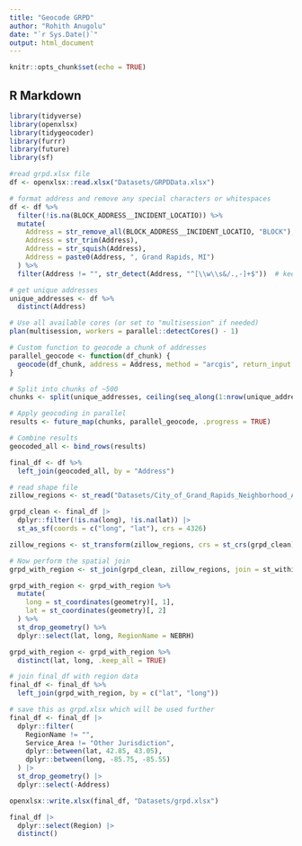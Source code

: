 ```yaml
---
title: "Geocode GRPD"
author: "Rohith Anugolu"
date: "`r Sys.Date()`"
output: html_document
---
```


```r
knitr::opts_chunk$set(echo = TRUE)
```

## R Markdown

```r
library(tidyverse)
library(openxlsx)
library(tidygeocoder)
library(furrr)
library(future)
library(sf)
```


```r
#read grpd.xlsx file
df <- openxlsx::read.xlsx("Datasets/GRPDData.xlsx") 
```


```r
# format address and remove any special characters or whitespaces
df <- df %>%
  filter(!is.na(BLOCK_ADDRESS__INCIDENT_LOCATIO)) %>%
  mutate(
    Address = str_remove_all(BLOCK_ADDRESS__INCIDENT_LOCATIO, "BLOCK"),
    Address = str_trim(Address),
    Address = str_squish(Address),
    Address = paste0(Address, ", Grand Rapids, MI")
  ) %>%
  filter(Address != "", str_detect(Address, "^[\\w\\s&/.,-]+$"))  # keep only valid characters

```

```r
# get unique addresses
unique_addresses <- df %>%
  distinct(Address)
```


```r
# Use all available cores (or set to "multisession" if needed)
plan(multisession, workers = parallel::detectCores() - 1)
```


```r
# Custom function to geocode a chunk of addresses
parallel_geocode <- function(df_chunk) {
  geocode(df_chunk, address = Address, method = "arcgis", return_input = TRUE)
}

# Split into chunks of ~500
chunks <- split(unique_addresses, ceiling(seq_along(1:nrow(unique_addresses)) / 500))

# Apply geocoding in parallel
results <- future_map(chunks, parallel_geocode, .progress = TRUE)

# Combine results
geocoded_all <- bind_rows(results)
```


```r
final_df <- df %>%
  left_join(geocoded_all, by = "Address")
```


```r
# read shape file
zillow_regions <- st_read("Datasets/City_of_Grand_Rapids_Neighborhood_Areas/City_of_Grand_Rapids_Neighborhood_Areas.shp")
```


```r
grpd_clean <- final_df |>
  dplyr::filter(!is.na(long), !is.na(lat)) |>
  st_as_sf(coords = c("long", "lat"), crs = 4326)
```

```r
zillow_regions <- st_transform(zillow_regions, crs = st_crs(grpd_clean))

# Now perform the spatial join
grpd_with_region <- st_join(grpd_clean, zillow_regions, join = st_within)
```

```r
grpd_with_region <- grpd_with_region %>%
  mutate(
    long = st_coordinates(geometry)[, 1],
    lat = st_coordinates(geometry)[, 2]
  ) %>%
  st_drop_geometry() %>%
  dplyr::select(lat, long, RegionName = NEBRH)
```

```r
grpd_with_region <- grpd_with_region %>%
  distinct(lat, long, .keep_all = TRUE)
```


```r
# join final_df with region data
final_df <- final_df %>%
  left_join(grpd_with_region, by = c("lat", "long"))
```

```r
# save this as grpd.xlsx which will be used further
final_df <- final_df |>
  dplyr::filter(
    RegionName != "",
    Service_Area != "Other Jurisdiction",
    dplyr::between(lat, 42.85, 43.05),
    dplyr::between(long, -85.75, -85.55)
  ) |>
  st_drop_geometry() |>
  dplyr::select(-Address)

openxlsx::write.xlsx(final_df, "Datasets/grpd.xlsx")
```

```r
final_df |>
  dplyr::select(Region) |>
  distinct()
```
